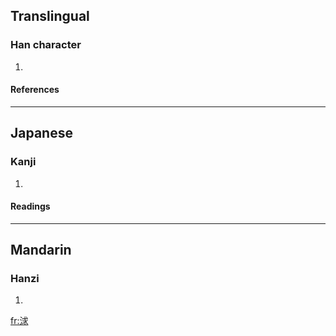 ==Translingual==
===Han character===
{{Han char|rn=85|rad=水|as=07|sn=10|four=|canj=水戈十水 (EIJE)}}
# {{defn|Han|sort=水07}}
====References====
{{Han ref|kx=0623.190|dkj=17455|hdz=31619.080|uh=6D57|ud=27991}}

----
==Japanese==
===Kanji===
{{ja-kanji|grade=|rs=水07}}
# {{defn|Japanese}} 
====Readings====
{{ja-readings|on=[[きゅう]] (kyū), [[ぐ]] (gu)|kun=}}

----
==Mandarin==
===Hanzi===
{{cmn-hanzi|pin=[[qiú]] ([[qiu2]])|wg=ch'iu<sup>2</sup>}}
# {{defn|Mandarin}}

[[fr:浗]]